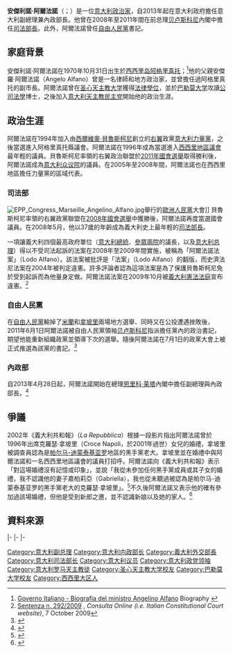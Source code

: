 {{noteTA
|1=zh-hans:阿尔法诺;zh-hant:阿爾法諾;zh-tw:阿法諾;
|2=zh-hans:闵尼堤;zh-hant:閔尼堤;zh-tw:米尼迪;
}}
{{Infobox officeholder
|name          = 安傑利諾·阿爾法諾
|original_name = Angelino Alfano
|image         = Angelino Alfano at the EPP Study Days in Palermo, 2011..png
|office        = {{le|意大利外交部長|Italian Minister of Foreign Affairs|外交部部長}}
|primeminister = [[保羅·真蒂洛尼|保羅·真蒂洛尼]]
|term_start    = 2016年12月12日
|term_end      = 2018年6月1日
|predecessor   = [[保羅·真蒂洛尼|保羅·真蒂洛尼]]
|successor     = Enzo Moavero Milanesi
|office1       = {{le|意大利內政部長|Italian Minister of the Interior|內政部部長}}
|primeminister1= [[恩里科·莱塔|恩里科·莱塔]]<br>[[马泰奥·伦齐|马泰奥·伦齐]]
|term_start1   = 2013年4月28日
|term_end1     = 2016年12月12日
|predecessor1  = {{le|安娜·瑪麗亞·坎賽艾裏|Anna Maria Cancellieri}}
|successor1    = {{link-it|馬可·閔尼堤|Marco Minniti}}
|office2       = {{le|意大利副總理|Deputy Prime Minister of Italy}}
|primeminister2= [[恩里科·莱塔|恩里科·莱塔]]
|term_start2   = 2013年4月28日
|term_end2     = 2014年2月22日
|predecessor2  = [[马西莫·达莱马|马西莫·达莱马]]<br>{{link-en|弗朗切斯科·鲁泰利|Francesco Rutelli}}
|successor2    = [[路易吉·迪馬約|路易吉·迪馬約]] <small>(2018)</small><br />[[馬泰奧·薩爾維尼|馬泰奧·薩爾維尼]] <small>(2018)</small>
|office3       = [[自由人民黨_(義大利)|自由人民黨]]書記
|term_start3   = 2011年6月1日
|term_end3     = 2013年10月25日
|leader3       = [[西爾維奧·貝盧斯科尼|西爾維奧·貝盧斯科尼]]
|predecessor3  = 新頭銜
|successor3    = 政黨解散
|office4       = {{le|意大利司法部長|Italian Minister of Justice|司法部部長}}
|primeminister4= [[西爾維奧·貝盧斯科尼|西爾維奧·貝盧斯科尼]]
|term_start4   = 2008年5月8日
|term_end4     = 2011年7月27日
|predecessor4  = {{link-en|路易奇·史高堤|Luigi Scotti}}
|successor4    = {{link-en|尼托·法蘭西斯科·帕馬|Nitto Francesco Palma}}
|birth_date    = {{birth date and age|1970|10|31|df=y}}
|birth_place   = {{ITA}}[[阿格里真托|阿格里真托]]
|death_date    = 
|death_place   = 
|party         = [[意大利天主教民主党|天主教民主党]]{{small|（1994年以前）}}<br>[[義大利力量黨|義大利力量黨]]{{small|（1994年－2009年）}}<br>[[自由人民黨_(義大利)|自由人民黨]]{{small|（2009年－2013年）}}<br>[[新中右黨|新中右黨]]{{small|（2013年－今）}}
|alma_mater    = [[圣心天主教大学|圣心天主教大学]]<br>[[巴勒莫大学|巴勒莫大学]]
|religion      = [[羅馬天主教|羅馬天主教]]
}}
'''安傑利諾·阿爾法諾'''（{{lang-it|Angelino Alfano}}；{{bd|1970年|10月31日}}）是一位[[意大利|意大利]][[政治家|政治家]]，自2013年起在意大利政府擔任意大利副總理兼內政部長。他曾在2008年至2011年間在前总理[[贝卢斯科尼|贝卢斯科尼]]內閣中擔任[[義大利司法部長|司法部長]]。此外，阿爾法諾曾任[[自由人民黨_(義大利)|自由人民黨]]書記。

== 家庭背景 ==
安傑利諾·阿爾法諾在1970年10月31日出生於[[西西里岛|西西里岛]][[阿格里真托|阿格里真托]]；<ref>[http://www.governo.it/Governo/Biografie/ministri/Alfano%20_angelino.html Governo Italiano - Biografia del ministro Angelino Alfano] {{Wayback|url=http://www.governo.it/Governo/Biografie/ministri/Alfano%20_angelino.html |date=20080512124547 }} Biography {{it}}</ref>他的父親安傑羅·阿爾法諾（Angelo Alfano）曾是一名律師和地方政治家，並曾擔任過阿格里真托的副市長。阿爾法諾曾在[[圣心天主教大学|圣心天主教大学]]獲得[[法律學位|法律學位]]，並於[[巴勒莫大学|巴勒莫大学]]攻讀[[公司法|公司法學]]博士，之後加入[[意大利天主教民主党|意大利天主教民主党]]開始他的政治生涯。

== 政治生涯 ==
阿爾法諾在1994年加入由[[西爾維奧·貝魯斯柯尼|西爾維奧·貝魯斯柯尼]]創立的[[右翼|右翼]]政黨[[意大利力量黨|意大利力量黨]]，之後當選進入阿格里真托縣議會。阿爾法諾在1996年成為當選進入[[西西里地區議會|西西里地區議會]]最年輕的議員。貝魯斯柯尼率領的右翼政治聯盟{{link-en|自由之家 (意大利)|House of Freedoms|自由之家}}於[[2013年意大利國會選舉|2011年國會選舉]]取得勝利後，阿爾法諾成為[[意大利众议院|意大利众议院]]的議員。在2005年至2008年間，阿爾法諾也在西西里地區擔任力量黨的區域代表。

=== 司法部 ===
[[File:EPP_Congress_Marseille_Angelino_Alfano.jpg|thumb]]舉行的[[歐洲人民黨|歐洲人民黨]]大會]]
貝魯斯柯尼率領的右翼政黨聯盟在[[2008年義大利國會選舉|2008年國會選舉]]中獲勝後，阿爾法諾再度當選國會議員。在2008年5月，他以37歲的年齡成為義大利史上最年輕的[[義大利司法部長|司法部長]]。

一項讓義大利四個最高政府單位（[[意大利總統|意大利總統]]、[[意大利國會|參眾兩院]]的議長，以及[[意大利总理|意大利总理]]）得以不受司法起訴的法案在2008年至2009年間實施，被稱為「阿爾法諾法案」（Lodo Alfano）。該法案被批評是「{{link-en|雷納托·史濟法尼|Renato Schifani|史濟法尼}}法案」（Lodo Alfano）的翻版，而史濟法尼法案在2004年被判定違憲。許多評論者認為這項法案是為了保護貝魯斯柯尼免於受到起訴而為他量身定做。阿爾法諾法案在2009年10月被[[義大利憲法法庭|義大利憲法法庭]]宣布違憲。<ref>[http://www.giurcost.org/decisioni/2009/0262s-09.html Sentenza n. 292/2009] {{Wayback|url=http://www.giurcost.org/decisioni/2009/0262s-09.html |date=20200803041652 }}, ''Consulta Online (i.e. Italian Constitutional Court website)'', 7 October 2009</ref>

=== 自由人民黨 ===
在[[自由人民黨_(義大利)|自由人民黨]]輸掉了[[米蘭|米蘭]]和[[拿坡里|拿坡里]]兩場地方選舉、同時又在公投遭遇挫敗後，2011年6月1日阿爾法諾被自由人民黨領袖[[西尔维奥·贝卢斯科尼|贝卢斯科尼]]指派擔任黨內的政治書記，期望他能重新組織政黨並領導下次的選舉。隨後阿爾法諾在7月1日的政黨大會上被正式推選為該黨的書記。<ref>{{cite news|url=http://www.bbc.co.uk/news/world-europe-14077235|title=Italy's Berlusconi sees Angelino Alfano as his successor|newspaper=[[BBC_News|BBC News]]|date=8 July 2011|accessdate=20 July 2011|archive-date=2020-11-23|archive-url=https://web.archive.org/web/20201123213750/https://www.bbc.co.uk/news/world-europe-14077235|dead-url=no}}</ref>

=== 內政部 ===
自2013年4月28日起，阿爾法諾開始在總理[[恩里科·莱塔|恩里科·莱塔]]內閣中擔任副總理與內政部長。<ref name=bbc27apr>{{cite news|title=Italy PM-designate Enrico Letta agrees new government|url=http://www.bbc.co.uk/news/world-europe-22323850|accessdate=27 April 2013|newspaper=BBC|date=27 April 2013|archive-date=2021-01-24|archive-url=https://web.archive.org/web/20210124055951/https://www.bbc.co.uk/news/world-europe-22323850|dead-url=no}}</ref>

== 爭議 ==
2002年《義大利共和報》（''La Repubblica''）根據一段影片指出阿爾法諾曾於1996年出席克羅瑟·拿坡里（Croce Napoli，於2001年過世）女兒的婚禮，拿坡里被調查員認為是[[帕尔马-迪蒙泰基亚罗|帕尔马-迪蒙泰基亚罗]]地區的黑手黨老大。拿坡里並在婚禮中與阿爾法諾和一名西西里地區議會的議員打招呼。阿爾法諾向《義大利共和報》表示「對這場婚禮沒有記憶或印象」，並說「我從未參加任何黑手黨成員或其子女的婚禮，我不認識他的妻子嘉柏莉亞（Gabriella），我也從未聽過被認為是帕尔马-迪蒙泰基亚罗的黑手黨老大的克羅瑟·拿坡里」。<ref>{{Cite news|url=http://ricerca.repubblica.it/repubblica/archivio/repubblica/2002/02/05/il-bacio-pericoloso-di-alfano.html|title=Il bacio pericoloso di Alfano|newspaper=La Repubblica|date=5 February 2002|accessdate=12 December 2010|author=Francesco Viviano|page=1|archive-date=2010-12-21|archive-url=https://web.archive.org/web/20101221090934/http://ricerca.repubblica.it/repubblica/archivio/repubblica/2002/02/05/il-bacio-pericoloso-di-alfano.html|dead-url=no}}</ref>不久後阿爾法諾又表示他的確有參加過該場婚禮，但他是受到新郎之邀，並不認識新娘以及她的家人。<ref>{{cite news|url=http://ricerca.repubblica.it/repubblica/archivio/repubblica/2002/02/06/alfano-ricorda-ero-amico-dello-sposo.html|title=Alfano ricorda: 'Ero amico dello sposo|newspaper=La Repubblica|date=6 February 2002|accessdate=12 December 2010|author=Francesco Viviano|page=6|archive-date=2010-03-24|archive-url=https://web.archive.org/web/20100324084737/http://ricerca.repubblica.it/repubblica/archivio/repubblica/2002/02/06/alfano-ricorda-ero-amico-dello-sposo.html|dead-url=no}}</ref>

== 資料來源 ==
{{Commons category|Angelino Alfano}}
{{Reflist}}

{{s-start}}
{{s-gov}}
{{s-bef|before={{link-en|路易奇·史高堤|Luigi Scotti}}}}
{{s-ttl|title={{link-en|義大利司法部長|Italian Minister of Justice|司法部長}}|years=2008年－2011年}}
{{s-aft|after={{link-en|尼托·法蘭西斯科·帕馬|Nitto Francesco Palma}}}}
|-
{{s-bef|before={{link-en|安娜‧瑪麗亞‧坎賽艾裏|Anna Maria Cancellieri}}}}
{{s-ttl|title={{link-en|義大利內政部長|Italian Minister of the Interior|內政部長}}|years=2013年}}
{{s-aft|after=尚未公布}}
|-
{{s-ppo}}
{{s-new|office}}
{{s-ttl|title=[[自由人民黨_(義大利)|義大利自由人民黨]]書記|years=2011年－2013年}}
{{s-aft|after=政黨解散}}
|-
{{s-new|office}}
{{s-ttl|title=[[新中右黨|新中右黨]]領袖|years=2013年－至今}}
{{s-inc}}
{{s-end}}

{{Authority control}}
{{DEFAULTSORT:Alfano, Angelino}}
[[Category:意大利副总理|Category:意大利副总理]]
[[Category:意大利内政部长|Category:意大利内政部长]]
[[Category:義大利外交部長|Category:義大利外交部長]]
[[Category:意大利司法部长|Category:意大利司法部长]]
[[Category:意大利议员|Category:意大利议员]]
[[Category:意大利政党领袖|Category:意大利政党领袖]]
[[Category:意大利罗马天主教徒|Category:意大利罗马天主教徒]]
[[Category:圣心天主教大学校友|Category:圣心天主教大学校友]]
[[Category:巴勒莫大学校友|Category:巴勒莫大学校友]]
[[Category:西西里大区人|Category:西西里大区人]]